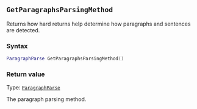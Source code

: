 ::: {.minipage data-latex="{\textwidth}"}
## `GetParagraphsParsingMethod`

Returns how hard returns help determine how paragraphs and sentences are detected.

### Syntax {-}

``` .lua
ParagraphParse GetParagraphsParsingMethod()
```

### Return value {-}

Type: [`ParagraphParse`](#paragraphparse)

The paragraph parsing method.
:::
